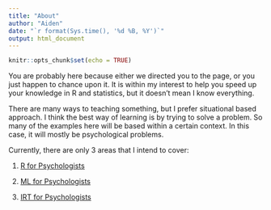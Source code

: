 ```yaml
---
title: "About"
author: "Aiden"
date: "`r format(Sys.time(), '%d %B, %Y')`"
output: html_document
---
```


```r
knitr::opts_chunk$set(echo = TRUE)
```


You are probably here because either we directed you to the page, or you just happen to chance upon it. 
It is within my interest to help you speed up your knowledge in R and statistics, but it doesn't mean I know everything. 

There are many ways to teaching something, but I prefer situational based approach. 
I think the best way of learning is by trying to solve a problem. So many of the examples here will be based within a certain context. In this case, it will mostly be psychological problems. 


Currently, there are only 3 areas that I intend to cover: 

1. [R for Psychologists](http://aidenloe.github.io/introToR.html)

2. [ML for Psychologists](http://aidenloe.github.io/introToML.html)

3. [IRT for Psychologists](http://aidenloe.github.io/introToIRT.html)





<script>
  (function(i,s,o,g,r,a,m){i['GoogleAnalyticsObject']=r;i[r]=i[r]||function(){
  (i[r].q=i[r].q||[]).push(arguments)},i[r].l=1*new Date();a=s.createElement(o),
  m=s.getElementsByTagName(o)[0];a.async=1;a.src=g;m.parentNode.insertBefore(a,m)
  })(window,document,'script','https://www.google-analytics.com/analytics.js','ga');

  ga('create', 'UA-98916204-1', 'auto');
  ga('send', 'pageview');

</script>